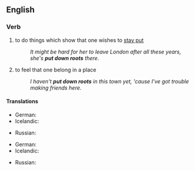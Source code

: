 ==English==

===Verb===
{{head|en|verb|head=[[put]] [[down]] [[roots]]}}

# {{context|idiomatic|lang=en}} to do things which show that one wishes to [[stay put]]
#: ''It might be hard for her to leave London after all these years, she's '''put down roots''' there.''
# {{context|idiomatic|lang=en}} to feel that one belong in a place
#: ''I haven't '''put down roots''' in this town yet, 'cause I've got trouble making friends here.''

====Translations====
{{trans-top|to do things or acts which show that one want to stay there}}
* German: {{t-|de|Wurzeln schlagen}}
* Icelandic: {{t-|is|festa rætur}}
{{trans-mid}}
* Russian: {{t-|ru|пускать корни}}
{{trans-bottom}}

{{trans-top|to feel that one belong in a place}}
* German: {{t-|de|Wurzeln schlagen}}
* Icelandic: {{t-|is|festa rætur}}
{{trans-mid}}
* Russian: {{t-|ru|пускать корни}}
{{trans-bottom}}